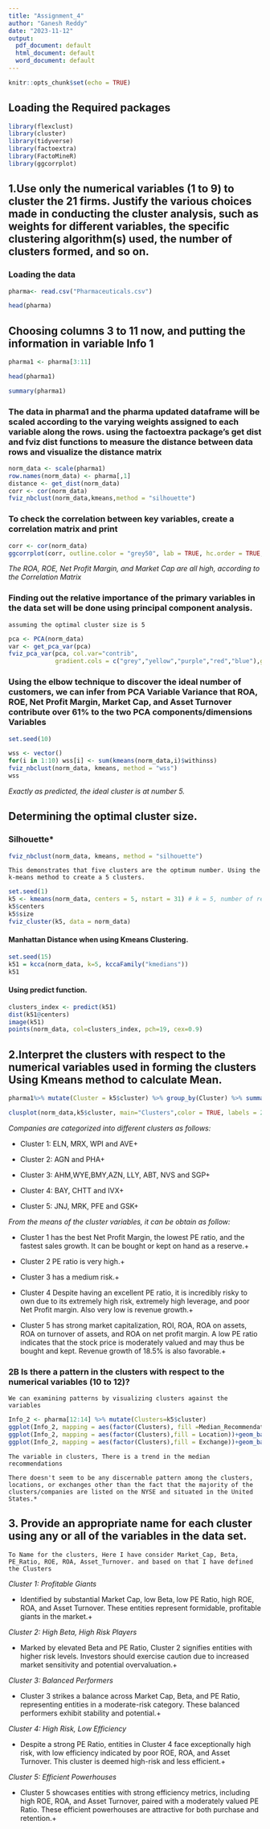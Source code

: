 ```yaml
---
title: "Assignment_4"
author: "Ganesh Reddy"
date: "2023-11-12"
output:
  pdf_document: default
  html_document: default
  word_document: default
---
```


```r
knitr::opts_chunk$set(echo = TRUE)
```


## Loading the Required packages

```r
library(flexclust)
library(cluster)
library(tidyverse)
library(factoextra) 
library(FactoMineR)
library(ggcorrplot)
```

## 1.Use only the numerical variables (1 to 9) to cluster the 21 firms. Justify the various choices made in conducting the cluster analysis, such as weights for different variables, the specific clustering algorithm(s) used, the number of clusters formed, and so on.



### Loading the data

```r
pharma<- read.csv("Pharmaceuticals.csv")

head(pharma)
```

## Choosing columns 3 to 11 now, and putting the information in variable Info 1

```r

pharma1 <- pharma[3:11]

head(pharma1)

summary(pharma1)
```

### The data in pharma1 and the pharma updated dataframe will be scaled according to the varying weights assigned to each variable along the rows. using the factoextra package's get dist and fviz dist functions to measure the distance between data rows and visualize the distance matrix

```r
norm_data <- scale(pharma1)
row.names(norm_data) <- pharma[,1]
distance <- get_dist(norm_data)
corr <- cor(norm_data)
fviz_nbclust(norm_data,kmeans,method = "silhouette")
```

### To check the correlation between key variables, create a correlation matrix and print

```r
corr <- cor(norm_data)
ggcorrplot(corr, outline.color = "grey50", lab = TRUE, hc.order = TRUE, type = "full") 
```

*The ROA, ROE, Net Profit Margin, and Market Cap are all high, according to the Correlation Matrix* 

### Finding out the relative importance of the primary variables in the data set will be done using principal component analysis. 


    assuming the optimal cluster size is 5

```r
pca <- PCA(norm_data)
var <- get_pca_var(pca)
fviz_pca_var(pca, col.var="contrib",
             gradient.cols = c("grey","yellow","purple","red","blue"),ggrepel = TRUE ) + labs( title = "PCA Variable Variance")
```

### Using the elbow technique to discover the ideal number of customers, we can infer from PCA Variable Variance that ROA, ROE, Net Profit Margin, Market Cap, and Asset Turnover contribute over 61% to the two PCA components/dimensions Variables

```r

set.seed(10)

wss <- vector()
for(i in 1:10) wss[i] <- sum(kmeans(norm_data,i)$withinss)
fviz_nbclust(norm_data, kmeans, method = "wss")
wss
```

*Exactly as predicted, the ideal cluster is at number 5.*

## Determining the optimal cluster size.

### Silhouette*

```r
fviz_nbclust(norm_data, kmeans, method = "silhouette")
```

    This demonstrates that five clusters are the optimum number. Using the k-means method to create a 5 clusters.

```r
set.seed(1)
k5 <- kmeans(norm_data, centers = 5, nstart = 31) # k = 5, number of restarts = 31
k5$centers 
k5$size  
fviz_cluster(k5, data = norm_data) 
```

#### Manhattan Distance when using Kmeans Clustering.

```r
set.seed(15)
k51 = kcca(norm_data, k=5, kccaFamily("kmedians"))
k51
```

#### Using predict function.
```r
clusters_index <- predict(k51)
dist(k51@centers)
image(k51)
points(norm_data, col=clusters_index, pch=19, cex=0.9)
```

## 2.Interpret the clusters with respect to the numerical variables used in forming the clusters Using Kmeans method to calculate Mean.

```r

pharma1%>% mutate(Cluster = k5$cluster) %>% group_by(Cluster) %>% summarise_all("mean")

clusplot(norm_data,k5$cluster, main="Clusters",color = TRUE, labels = 2,lines = 0)
```

*Companies are categorized into different clusters as follows:*

+ Cluster 1: ELN, MRX, WPI and AVE+

+ Cluster 2: AGN and PHA+

+ Cluster 3: AHM,WYE,BMY,AZN, LLY, ABT, NVS and SGP+

+ Cluster 4: BAY, CHTT and IVX+

+ Cluster 5: JNJ, MRK, PFE and GSK+

*From the means of the cluster variables, it can be obtain as follow:*

+ Cluster 1 has the best Net Profit Margin, the lowest PE ratio, and the fastest sales growth. It can be bought or kept on hand as a reserve.+
 
+ Cluster 2 PE ratio is very high.+

+ Cluster 3 has a medium risk.+

+ Cluster 4 Despite having an excellent PE ratio, it is incredibly risky to own due to its extremely high risk, extremely high leverage, and poor Net Profit margin. Also very low is revenue growth.+

+ Cluster 5 has strong market capitalization, ROI, ROA, ROA on assets, ROA on turnover of assets, and ROA on net profit margin. A low PE ratio indicates that the stock price is moderately valued and may thus be bought and kept. Revenue growth of 18.5% is also favorable.+

### 2B Is there a pattern in the clusters with respect to the numerical variables (10 to 12)?

    We can examining patterns by visualizing clusters against the variables

```r
Info_2 <- pharma[12:14] %>% mutate(Clusters=k5$cluster)
ggplot(Info_2, mapping = aes(factor(Clusters), fill =Median_Recommendation))+geom_bar(position='dodge')+labs(x ='Clusters')
ggplot(Info_2, mapping = aes(factor(Clusters),fill = Location))+geom_bar(position = 'dodge')+labs(x ='Clusters')
ggplot(Info_2, mapping = aes(factor(Clusters),fill = Exchange))+geom_bar(position = 'dodge')+labs(x ='Clusters')
```

    The variable in clusters, There is a trend in the median recommendations

    There doesn't seem to be any discernable pattern among the clusters, locations, or exchanges other than the fact that the majority of the clusters/companies are listed on the NYSE and situated in the United States.*

## 3. Provide an appropriate name for each cluster using any or all of the variables in the data set.

    To Name for the clusters, Here I have consider Market_Cap, Beta, PE_Ratio, ROE,	ROA, Asset_Turnover. and based on that I have defined the Clusters


*Cluster 1: Profitable Giants*

  + Identified by substantial Market Cap, low Beta, low PE Ratio, high ROE, ROA, and Asset Turnover. These entities represent formidable, profitable giants in the market.+

*Cluster 2: High Beta, High Risk Players*

  + Marked by elevated Beta and PE Ratio, Cluster 2 signifies entities with higher risk levels. Investors should exercise caution due to increased market sensitivity and potential overvaluation.+

*Cluster 3: Balanced Performers*

  + Cluster 3 strikes a balance across Market Cap, Beta, and PE Ratio, representing entities in a moderate-risk category. These balanced performers exhibit stability and potential.+
  
*Cluster 4: High Risk, Low Efficiency* 

  + Despite a strong PE Ratio, entities in Cluster 4 face exceptionally high risk, with low efficiency indicated by poor ROE, ROA, and Asset Turnover. This cluster is deemed high-risk and less efficient.+

*Cluster 5: Efficient Powerhouses*

  + Cluster 5 showcases entities with strong efficiency metrics, including high ROE, ROA, and Asset Turnover, paired with a moderately valued PE Ratio. These efficient powerhouses are attractive for both purchase and retention.+

